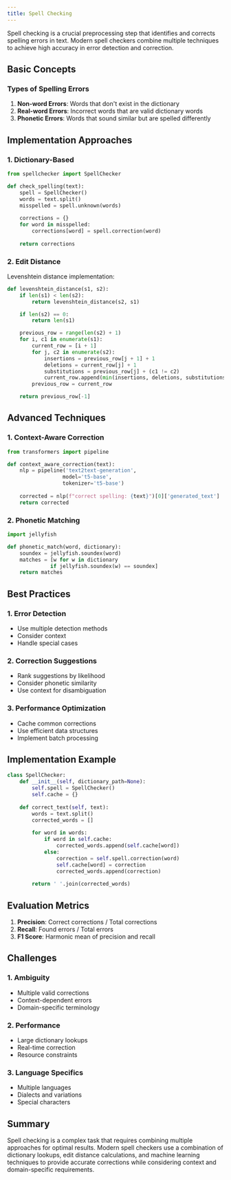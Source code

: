 ```yaml
---
title: Spell Checking
---
```


Spell checking is a crucial preprocessing step that identifies and corrects spelling errors in text. Modern spell checkers combine multiple techniques to achieve high accuracy in error detection and correction.

## Basic Concepts

### Types of Spelling Errors
1. **Non-word Errors**: Words that don't exist in the dictionary
2. **Real-word Errors**: Incorrect words that are valid dictionary words
3. **Phonetic Errors**: Words that sound similar but are spelled differently

## Implementation Approaches

### 1. Dictionary-Based
```python
from spellchecker import SpellChecker

def check_spelling(text):
    spell = SpellChecker()
    words = text.split()
    misspelled = spell.unknown(words)
    
    corrections = {}
    for word in misspelled:
        corrections[word] = spell.correction(word)
    
    return corrections
```

### 2. Edit Distance
Levenshtein distance implementation:
```python
def levenshtein_distance(s1, s2):
    if len(s1) < len(s2):
        return levenshtein_distance(s2, s1)

    if len(s2) == 0:
        return len(s1)

    previous_row = range(len(s2) + 1)
    for i, c1 in enumerate(s1):
        current_row = [i + 1]
        for j, c2 in enumerate(s2):
            insertions = previous_row[j + 1] + 1
            deletions = current_row[j] + 1
            substitutions = previous_row[j] + (c1 != c2)
            current_row.append(min(insertions, deletions, substitutions))
        previous_row = current_row

    return previous_row[-1]
```

## Advanced Techniques

### 1. Context-Aware Correction
```python
from transformers import pipeline

def context_aware_correction(text):
    nlp = pipeline('text2text-generation', 
                  model='t5-base', 
                  tokenizer='t5-base')
    
    corrected = nlp(f"correct spelling: {text}")[0]['generated_text']
    return corrected
```

### 2. Phonetic Matching
```python
import jellyfish

def phonetic_match(word, dictionary):
    soundex = jellyfish.soundex(word)
    matches = [w for w in dictionary 
              if jellyfish.soundex(w) == soundex]
    return matches
```

## Best Practices

### 1. Error Detection
- Use multiple detection methods
- Consider context
- Handle special cases

### 2. Correction Suggestions
- Rank suggestions by likelihood
- Consider phonetic similarity
- Use context for disambiguation

### 3. Performance Optimization
- Cache common corrections
- Use efficient data structures
- Implement batch processing

## Implementation Example

```python
class SpellChecker:
    def __init__(self, dictionary_path=None):
        self.spell = SpellChecker()
        self.cache = {}
        
    def correct_text(self, text):
        words = text.split()
        corrected_words = []
        
        for word in words:
            if word in self.cache:
                corrected_words.append(self.cache[word])
            else:
                correction = self.spell.correction(word)
                self.cache[word] = correction
                corrected_words.append(correction)
        
        return ' '.join(corrected_words)
```

## Evaluation Metrics

1. **Precision**: Correct corrections / Total corrections
2. **Recall**: Found errors / Total errors
3. **F1 Score**: Harmonic mean of precision and recall

## Challenges

### 1. Ambiguity
- Multiple valid corrections
- Context-dependent errors
- Domain-specific terminology

### 2. Performance
- Large dictionary lookups
- Real-time correction
- Resource constraints

### 3. Language Specifics
- Multiple languages
- Dialects and variations
- Special characters

## Summary

Spell checking is a complex task that requires combining multiple approaches for optimal results. Modern spell checkers use a combination of dictionary lookups, edit distance calculations, and machine learning techniques to provide accurate corrections while considering context and domain-specific requirements. 